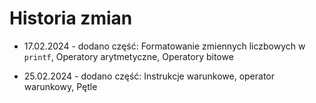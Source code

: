 # Historia zmian {.unnumbered}

* 17.02.2024 - dodano część: Formatowanie zmiennych liczbowych w `printf`, Operatory arytmetyczne, Operatory bitowe

* 25.02.2024 - dodano część: Instrukcje warunkowe, operator warunkowy, Pętle